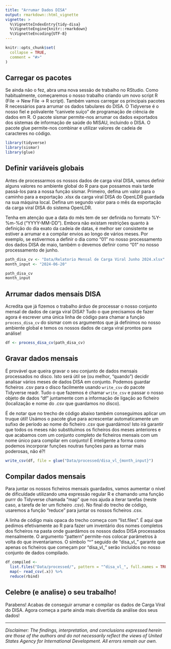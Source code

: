 ```yaml
---
title: "Arrumar Dados DISA"
output: rmarkdown::html_vignette
vignette: >
  %\VignetteIndexEntry{tidy-disa}
  %\VignetteEngine{knitr::rmarkdown}
  %\VignetteEncoding{UTF-8}
---   
```


```r
knitr::opts_chunk$set(
  collapse = TRUE,
  comment = "#>"
)
```

## Carregar os pacotes

Se ainda não o fez, abra uma nova sessão de trabalho no RStudio.  Como habitualmente, começaremos o nosso trabalho criando um novo script R (File -> New File -> R script).  Também vamos carregar os principais pacotes R necessários para arrumar os dados tabulares do DISA. O Tidyverse é o nosso fiel e polivalente “canivete suíço” de programação de ciência de dados em R. O pacote sismar permite-nos arrumar os dados exportados dos sistemas de informação de saúde do MISAU, incluindo o DISA. O pacote glue permite-nos combinar e utilizar valores de cadeia de caracteres no código.

```r
library(tidyverse)
library(sismar)
library(glue)
```

## Definir variáveis globais

Antes de processarmos os nossos dados de carga viral DISA, vamos definir alguns valores no ambiente global do R para que possamos mais tarde passá-los para a nossa função sismar.  Primeiro, defina um valor para o caminho para a exportação .xlsx da carga viral DISA do OpenLDR guardada na sua máquina local.  Defina um segundo valor para o mês da exportação da carga viral DISA do sistema OpenLDR.  

Tenha em atenção que a data do mês tem de ser definida no formato %Y-%m-%d (“YYYY-MM-DD”). Embora não existam restrições quanto à definição do dia exato da cadeia de datas, é melhor ser consistente se estiver a arrumar e a compilar envios ao longo de vários meses.  Por exemplo, se estivermos a definir o dia como “01” no nosso processamento dos dados DISA de maio, também o devemos definir como “01” no nosso processamento de junho.  


```r
path_disa_cv <- "Data/Relatorio Mensal de Carga Viral Junho 2024.xlsx"
month_input <- "2024-06-20"

path_disa_cv
month_input

```

## Arrumar dados mensais DISA

Acredita que já fizemos o trabalho árduo de processar o nosso conjunto mensal de dados de carga viral DISA?  Tudo o que precisamos de fazer agora é escrever uma única linha de código para chamar a função `process_disa_cv` do sismar com os argumentos que já definimos no nosso ambiente global e temos os nossos dados de carga viral prontos para análise!

```r
df <- process_disa_cv(path_disa_cv)
```

## Gravar dados mensais

É provável que queira gravar o seu conjunto de dados mensais processados no disco.  Isto será útil se (ou melhor, “quando”) decidir analisar vários meses de dados DISA em conjunto.  Podemos guardar ficheiros .csv para o disco facilmente usando `write_csv` do pacote Tidyverse readr.  Tudo o que fazemos é chamar `write_csv` e passar o nosso objeto de dados “df” juntamente com a informação de ligação ao ficheiro (localização e nome do .csv que guardamos no disco).

É de notar que no trecho de código abaixo também conseguimos aplicar um truque útil!  Usámos o pacote glue para acrescentar automaticamente um sufixo de período ao nome do ficheiro .csv que guardámos!  Isto irá garantir que todos os meses não substituímos os ficheiros dos meses anteriores e que acabamos com um conjunto completo de ficheiros mensais com um nome único para compilar em conjunto! É inteligente a forma como podemos incorporar funções noutras funções para as tornar mais poderosas, não é?!


```r
write_csv(df, file = glue("Data/processed/disa_vl_{month_input}")
```

## Compilar dados mensais

Para juntar os nossos ficheiros mensais guardados, vamos aumentar o nível de dificuldade utilizando uma expressão regular R e chamando uma função purrr do Tidyverse chamada “map” que nos ajuda a iterar tarefas (neste caso, a tarefa de ler um ficheiro .csv).  No final do trecho de código, usaremos a função “reduce” para juntar os nossos ficheiros .csv.

A linha de código mais opaca do trecho começa com “list.files”. É aqui que pedimos efetivamente ao R para fazer um inventário dos nomes completos dos ficheiros na pasta onde guardámos os nossos dados DISA processados mensalmente.  O argumento “pattern” permite-nos colocar parâmetros à volta do que inventariamos.  O símbolo “^” seguido de “disa_vl_” garante que apenas os ficheiros que começam por “disa_vl_” serão incluídos no nosso conjunto de dados compilado.  

```r
df_compiled <-
  list.files("Data/processed/", pattern = "^disa_vl_", full.names = TRUE) %>%
  map(~ read_csv(.x)) %>%
  reduce(rbind)
```

## Celebre (e analise) o seu trabalho!
Parabens! Acabas de conseguir arrumar e compilar os dados de Carga Viral do DISA.  Agora começa a parte ainda mais divertida da análise dos seus dados!



---

*Disclaimer: The findings, interpretation, and conclusions expressed herein are those of the authors and do not necessarily reflect the views of United States Agency for International Development. All errors remain our own.*
